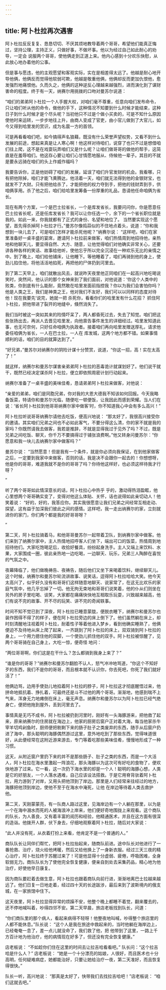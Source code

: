```yaml
---
---
---
```

title: 阿卜杜拉再次遇害
---



阿卜杜拉反反复复、恳恳切切、不厌其烦地教导着两个哥哥，希望他们能真正悔过，坚持公理，主持正义，只做好事，不做坏事。他以为经过自己如此耐心的劝导，一定会
说服两个哥哥，使他俩走到正道上来。他内心感到十分欢乐快慰，从此放心地办着他的公事。

但是事与愿违，他的主观愿望和客观实际，实在是相差得太远了。他越是耐心地开导他俩，他俩反而觉得他软弱可欺，他越是敬重他俩，他俩却反而更加仇恨他，愈发强烈地痛恨他。久而久之，他俩的这种逆反心理越来越强烈，进而演化到了谋财害命的程度。终于有一天，纳赛尔用挑拨的口吻对曼苏尔说道：

“咱们的弟弟阿卜杜拉一个人手握大权，对咱们毫不尊重，任意向咱们发布命令，只让咱们听从他的命令，做他的手下，这种情况不知要到什么时候才能结束，这种日子到什么时候才是个尽头呢？当初他只不过是个做小买卖的，可是不知什么原因使他时来运转，一步步地往上升，由商人变成了官吏，由小官儿做到了大官儿，如今又得到哈里发的赏识，成为名震一方的首领。

可是再看看咱们吧，如今搞得声名狼藉，既没有什么荣誉声望权势，又看不到什么发展的前途，想起来真是让人寒心啊！他这样对待咱们，说穿了也只不过是想借咱们往上爬，这不是在戏耍玩弄咱们又是什么呢？让咱们做哥哥的做他的帮手，这简直是在羞辱咱们。他这存心要让咱们心甘情愿地服从、侍候他一辈子。其目的不就是要永远骑在咱们的头上作威作福吗？

我要告诉你，正是他妨碍了咱们的发展，延误了咱们升官发财的机会。我看哪，只有把他除掉，咱们才能飞黄腾达，他活着一天，咱们就无法得到他的金银财宝，也就发不了大财。只有把他给杀了，才能把他的权力夺到手，把他的钱财弄到手，供咱俩享用。杀了他之后，咱们给哈里发筹备一份厚重的礼品，恳请他任命咱俩为省长。



现在有两个方案，一个是巴士拉省长，一个是库发省长，我要问问你，你是愿意任巴士拉省长呢，还是任库发省长？我可以让你任选一个，余下的一个省长职位就是我的。如此一来，你我就都有了正式的身份、名望和地位了。
当然要实现这个愿望，首先得杀掉阿卜杜拉才行。”曼苏尔像捣蒜似的不住地点着头，说道：“你和我想到一块儿去了，可是咱们怎样才能杀死他呢？”纳赛尔说：
“这样吧，咱们在家里准备好一桌丰盛的宴席，邀请阿卜杜拉前来做客，咱们热情周到地招待他，亲热地和他聊天儿，要显得自然、大方、随意，让他觉得咱们对他确实非常关心，还要讲各种各样的笑话、故事给他听，使他忘乎所以完全沉浸在一种欢乐无比的亲情之中。到了晚上，咱们给他铺床，让他睡下。等他睡着了，咱们再骑到他的身上，使劲儿掐住他，将他活活地掐死，再把他的尸体扔到河里去。

到了第二天早上，咱们就散出风去，就说昨天夜里他正同咱们在一起高兴地吃喝说笑时，突然间，他认识的那个女神来到了我们面前，对他说道：‘你这个人类中的败类，你到底有什么能耐，竟然敢在哈里发面前指控我？你以为我们会害怕你吗？他是人类之王，我们是神类之王，他对我们不友好，我们可以以同样的态度对待他！现在我要先’说完，她就一把
杀死你，看看你们的哈里发有什么花招？
抓住阿卜杜拉，把他带进了裂开的地缝中，倏然消失了。

我们当时被这一突如其来的险情吓呆了，两人都昏死过去，失去了知觉。咱们把这些张扬出去，再派人去晋见哈里发，向他禀告事件发生的详细经过。哈里发知道此事，也无可奈何，只好任命咱俩为执政者。接着咱们再向哈里发赠送厚礼，请求他委任咱俩为省长，一人在巴士拉，一人在
库发城，这两个地方都不错。如果事情顺利的话，咱们的目的就算达到了。”

“好兄弟，”曼苏尔对纳赛尔的阴险计谋十分赞赏，说道，“你这一招，高！实在太高了！”

就这样，纳赛尔和曼苏尔谋害亲弟弟阿卜杜拉的恶毒诡计就谋划好了。他们说干就干，既然已经决定谋杀阿卜杜拉，便立即依照周密计划行动起来。

纳赛尔准备了一桌丰盛的美味佳肴，恳请弟弟阿卜杜拉来做客，对他说：

“亲爱的弟弟，咱们是同胞兄弟，你对我的大恩大德我不知该如何回报。今天我略备饭菜，特请你和曼苏尔光临，随便吃一顿便饭，让我因此而感到荣耀。当人们在说：‘省长阿卜杜拉到他哥哥纳赛尔家中做客’时，你不知道我心中会有多么高兴！”

阿卜杜拉听说哥哥纳赛尔请他去吃饭，便高兴地说：
“那太好了，我很高兴接受你的邀请。其实咱们兄弟之间也不必如此客气，不要分得这么清，你的家不就是我的家吗？你既然请我去做客，我若是推辞，不就是显得我过于见外了吗？不过，既是兄弟之间吃饭、聊天，你千万不要搞得过于铺张浪费啊。”他又转身问曼苏尔：“你愿意和我一块儿去纳赛尔家中做客吗？”

曼苏尔说：
“当然愿意！但是我有一个条件，就是你必须向我保证，在到他家做客之后，一定要到我家中来做客，否则的话，我是决不会跟你一起去的！你想想呀，他是你的哥哥，难道我就不是你的哥哥了吗？你待他这样好，也必须这样待我才行呀？

”

听了两个哥哥如此情深意长的话，阿卜杜拉心中热乎
乎的，激动得热泪盈眶，他心里想两个哥哥确实变了，变得对他这么体贴、关怀，话也说得如此亲切动人！他笑着说：
“好的，好的，我答应你。其实我很愿意让我们兄弟之间经常互相走动、探望，这有益于加深我们彼此之间的感情。这样吧，我一走出纳赛尔的家，立刻就进你的家门，你们两个都是我的好哥哥呀？

”

第二天，阿卜杜拉骑着马，和他哥哥曼苏尔一起带着卫队，到纳赛尔家中做客。他们来到了纳赛尔家中，主人热情地招呼客人们坐下，端出可口的饭菜，热情周到地招待他们。大家吃饱喝足后，收拾好餐具，纷纷起身洗手。主人又端上来饮料、水果，大家围成一圈，彼此亲热地一边吃喝，一边聊天、玩乐，兄弟三人陶醉在喜悦的气氛之中。

夜幕降临了，他们做晚祷告、夜祷告，随后他们又坐下来喝着饮料，继续聊天儿。这个时候，纳赛尔和曼苏尔轮流讲故事、说笑话，逗得阿卜杜拉哈哈大笑。他今天太高兴了，似乎好久没有和哥哥们这样随意地聊天、说家常了，在这无比欢乐的家庭气氛中，他几乎忘掉了一切。他无拘无束地和哥哥们说笑着，他的仆从们则坐在另外的房子里吃喝、谈笑，大家都在痛痛快快地互相取乐玩耍，兴致越来越高，他们有说不完的故事、开不尽的玩笑、讲不完的奇闻轶事。

时间不知不觉已到了深夜，阿卜杜拉已睡意蒙胧，便脱衣睡下，纳赛尔和曼苏尔也装作困得不得了的样子，便在阿卜杜拉旁边的床上倒下了。他们虽然躺在床上，却时刻清醒地注视着阿卜杜拉，耐着性子等着他进入梦乡，看到他确实睡熟了，他俩便迫不及待地从床上爬了起来，一齐跳到了阿卜杜拉的床上，双双骑到阿卜杜拉的身上，一个用力摁住他的双脚，一个使劲儿抓住他的双手。阿卜杜拉被惊醒了，见两个哥哥骑在自己身上，大吃一惊，便奇怪
地问：

“两位哥哥啊，你们这是在干什么？怎么都骑到我身上来了？”

“谁是你的哥哥？”纳赛尔和曼苏尔翻脸不认人，怒气冲冲地骂道，“你这个不知好歹的东西，我们不是你的哥哥，而且根本就不认识你，你去死吧，你死了我们就好活了！”

他俩边骂，边用手使劲儿地掐着阿卜杜拉的脖子，阿卜杜拉这才彻底醒悟过来，他拼命地抵抗着、挣扎着，可最终还是斗不过他的两个哥哥。渐渐地，他感到喘不上气来，浑身无力地瘫倒在床上，毫无声息。纳赛尔和曼苏尔以为阿卜杜拉已经气绝身亡，便把他拖到屋外，丢到河里去了。

事情真是无巧不成书，阿卜杜拉被扔到河里时，刚好有一头海豚游来，把他救了起来，原来纳赛尔的住房就在海边上，他家的厨房后窗户正对着大海，每当他家杀牛宰羊切鸡剁鱼时，厨师便把剔剩下来的肠子肚子之类废弃的东西，随手从后窗户扔进了海中，那头聪明的海豚偶然游过这里，意外地吃到了那些东西，觉得味道很好，从此便经常在这附近游来游去，专门等着吃那些美味佳肴，慢慢地形成了一种习惯。

这天，从附近窗户里扔下来的并不是那些肠子、肚子之类的东西，而是一个大活人，阿卜杜拉在海水里激起一阵浪花，那头海豚以为这次可有好吃的食物了，便欢快地游了过来。它一看，这一次扔下海水里的却是一个人！聪明的海豚心想，人类是它的好朋友，一个人落水遇难，自己应该设法搭救。于是它用脊背驮着阿卜杜拉，用力游到了对岸，又用头把他顶到了岸边。那里是人们经常来往经过的地方，海豚把他顶到岸边，使他不至于在海水中淹死，让他
在岸边等待着人类去救护他。

第二天，天刚蒙蒙亮，有一队商人路过这里，见海岸边有一个人躺在那里，以为是一个在海中溺水而死的人被海浪冲上岸来，他们便好奇地围拢上来观看。这个商队的队长，为人善良，又有着丰富的阅历和经验，他精通医术，并且在这方面有很深的造诣。他拨开人群，伏下身去，仔细地观察着阿卜杜拉，随后对大家说：

“此人并没有死，从衣着打扮上来看，他肯定不是一个普通的人。”

商队队长让同伴们帮忙，把阿卜杜拉抬起来，随商队前进。途中队长对他进行了一番抢救、治疗，烧火给他烤暖，然后又给他换上了一身新衣服。经过三天三夜的精心治疗，阿卜杜拉终于苏醒过来了！可是他显得十分虚弱、疲倦，呼吸困难，全身软弱无力。商队队长为了使他完全恢复健康，便亲自到处去采集药品，精心地为他治疗，好使他早日康复。

因为商队要赶着去做生意，阿卜杜拉也跟着商队向前行进，渐渐地离巴士拉越来越远了。他们日复一日地走着，经过四十天的长途跋涉，最后来到了波斯境内的俄支城，在一家旅馆中住下。

这天夜里，阿卜杜拉显得异常的烦躁不安，他整个晚上都睡不着觉，翻来覆去的，还不停地喊叫着，吵得四邻不安。第二天早晨，旅店老板找到队长，问道：

“你们商队里的那个病人，看起来病得不轻呀！他整夜地叫喊，吵得整个旅店里的人都不能休息。”队长说：
“这个人是我在旅途中救起来的，当时他躺在海岸边上，已经奄奄一息了，差一点儿就没命了，我们救了他，把
他带到了这里，一路上千方百计地为他治疗，他的病情现在好多了，但还没有完全恢复健康。”

店老板说：
“不如趁你们住在这里的时间去让拉吉哈看看吧。”
队长问：“这个拉吉哈是什么人？”
店老板说：
“她是一个十分漂亮的姑娘，人很好，而且医术也十分高明，任何疑难病症，她都能治好，只要让她给治疗一夜，第二天准好，而且恢复得很快。”

队长一听，高兴地说：
“那真是太好了，快带我们去找拉吉哈吧！”店老板说：
“咱们这就去吧。”
